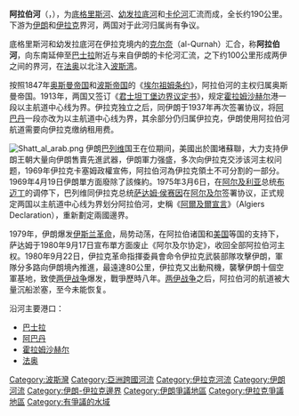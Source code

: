 {{Infobox_river
 | river_name = 阿拉伯河  
  | image_name = Shat Al-Arab-Basra.jpg 
  | caption = [[伊拉克|伊拉克]][[巴斯拉|巴斯拉]]附近的阿拉伯河
  | origin =  [[底格里斯河|底格里斯河]]、[[幼发拉底河|幼发拉底河]]和[[卡伦河|卡伦河]]
  | mouth = [[波斯灣|波斯灣]]
  | basin_countries = {{IRQ}}<br>{{IRN}}
  | length = {{Convert|200|km|mi|abbr=on|lk=on}} 
  | elevation = 
  | mouth_elevation =0
  | discharge = 1750 m³/s
  | watershed =
}}
'''阿拉伯河'''（{{lang-ar|'''شط العرب'''}}，{{lang-fa|'''اروندرود'''}}），为[[底格里斯河|底格里斯河]]、[[幼发拉底河|幼发拉底河]]和[[卡伦河|卡伦河]]汇流而成，全长约190公里。下游为[[伊朗|伊朗]]和[[伊拉克|伊拉克]]界河，两国对于此河归属尚有争议。

底格里斯河和幼发拉底河在伊拉克境内的[[克尔奈|克尔奈]]（al-Qurnah）汇合，称'''阿拉伯河'''，向东南延伸至[[巴士拉|巴士拉]]附近与来自伊朗的卡伦河汇流，之下约100公里形成两伊之间的界河，在[[法奥|法奥]]以北注入[[波斯湾|波斯湾]]。

按照1847年[[奥斯曼帝国|奥斯曼帝国]]和[[波斯帝国|波斯帝国]]的《[[埃尔祖姆条约|埃尔祖姆条约]]》，阿拉伯河的主权归属奥斯曼帝国。1913年，两国又签订《[[君士坦丁堡边界议定书|君士坦丁堡边界议定书]]》，规定[[霍拉姆沙赫尔|霍拉姆沙赫尔]]港一段以主航道中心线为界。伊拉克独立之后，同伊朗于1937年再次签署协议，将[[阿巴丹|阿巴丹]]一段亦改为以主航道中心线为界，其余部分仍归属伊拉克，伊朗使用阿拉伯河航道需要向伊拉克缴纳租用费。

[[File:Shatt_al_arab.png|left]]
伊朗[[巴列维|巴列维]]国王在位期间，美國出於圍堵蘇聯，大力支持伊朗王朝大量向伊朗售賣先進武器，伊朗軍力强盛，多次向伊拉克交涉该河主权问题，1969年伊拉克卡塞姆政權宣佈，阿拉伯河為伊拉克領土不可分割的一部分。1969年4月19日伊朗單方面廢除了該條約。1975年3月6日，在[[阿尔及利亚|阿尔及利亚]]总统[[布迈丁|布迈丁]]的调停下，巴列维同伊拉克总统[[萨达姆·侯赛因|萨达姆·侯赛因]]在[[阿尔及尔|阿尔及尔]]签署协议，正式规定两国以主航道中心线为界划分阿拉伯河，史稱《[[阿尔及尔宣言|阿爾及爾宣言]]》（Algiers Declaration），重新劃定兩國邊界。

1979年，伊朗爆发[[伊斯兰革命|伊斯兰革命]]，局势动荡，在阿拉伯诸国和[[美国|美国]]等国的支持下，萨达姆于1980年9月17日宣布單方面废止《阿尔及尔协定》，收回全部阿拉伯河主权。1980年9月22日，伊拉克革命指揮委員會命令伊拉克武裝部隊攻擊伊朗，軍隊分多路向伊朗境內推進，最遠達80公里，伊拉克又出動飛機，襲擊伊朗十個空軍基地，致使[[两伊战争|两伊战争]]爆发，戰爭歷時八年。[[两伊战争|两伊战争]]之后，阿拉伯河的航道被大量沉船淤塞，至今未能恢复。

沿河主要港口：

* [[巴士拉|巴士拉]]
* [[阿巴丹|阿巴丹]]
* [[霍拉姆沙赫尔|霍拉姆沙赫尔]]
* [[法奥|法奥]]

{{DEFAULTSORT:Arab, Shatt al-}}
[[Category:波斯灣|Category:波斯灣]]
[[Category:亞洲跨國河流|Category:亞洲跨國河流]]
[[Category:伊拉克河流|Category:伊拉克河流]]
[[Category:伊朗河流|Category:伊朗河流]]
[[Category:伊朗-伊拉克邊界|Category:伊朗-伊拉克邊界]]
[[Category:伊朗爭議地區|Category:伊朗爭議地區]]
[[Category:伊拉克爭議地區|Category:伊拉克爭議地區]]
[[Category:有爭議的水域|Category:有爭議的水域]]